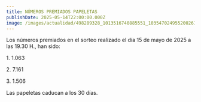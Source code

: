 ```yaml
---
title: NÚMEROS PREMIADOS PAPELETAS
publishDate: 2025-05-14T22:00:00.000Z
image: /images/actualidad/498289328_1013516740885551_1035470249552002614_n.webp
---
```


Los números premiados en el sorteo realizado el día 15 de mayo de 2025 a las 19.30 H., han sido:

1\. 1.063

2\. 7.161

3\. 1.506

Las papeletas caducan a los 30 días.
